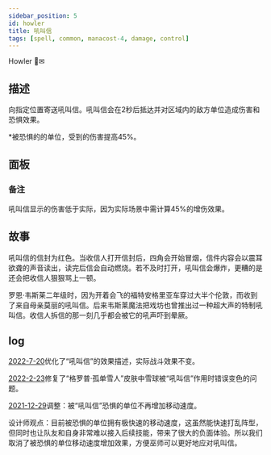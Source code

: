 ```yaml
---
sidebar_position: 5
id: howler
title: 吼叫信
tags: [spell, common, manacost-4, damage, control]
---
```


Howler 🤬✉

<!--truncate-->



<CardBasics cardKey={id}/>


## 描述

向指定位置寄送吼叫信。吼叫信会在2秒后抵达并对区域内的敌方单位造成伤害和恐惧效果。

*被恐惧的的单位，受到的伤害提高45%。

## 面板


<LevelComponent/>


<CardDynamicTable cardKey={id}/>


<CardComplexTable cardKey={id}/>


### 备注

吼叫信显示的伤害低于实际，因为实际场景中需计算45%的增伤效果。


## 故事

吼叫信的信封为红色。当收信人打开信封后，四角会开始冒烟，信件内容会以震耳欲聋的声音读出，读完后信会自动燃烧。若不及时打开，吼叫信会爆炸，更糟的是还会把收信人狠狠骂上一顿。

罗恩·韦斯莱二年级时，因为开着会飞的福特安格里亚车穿过大半个伦敦，而收到了来自母亲莫丽的吼叫信。后来韦斯莱魔法把戏坊也曾推出过一种超大声的特制吼叫信。收信人拆信的那一刻几乎都会被它的吼声吓到晕厥。

## log

[2022-7-20](/blog/220720-update-annc#optimization)优化了“吼叫信”的效果描述，实际战斗效果不变。

[2022-2-23](/blog/220223-update-annc#fix)修复了“格罗普·孤单雪人”皮肤中雪球被“吼叫信”作用时错误变色的问题。

[2021-12-29](/blog/211229-update-annc#adjustment)调整：被“吼叫信”恐惧的单位不再增加移动速度。

设计师观点：目前被恐惧的单位拥有极快速的移动速度，这虽然能快速打乱阵型，但同时也让队友和自身非常难以接入后续技能，带来了很大的负面体验。所以我们取消了被恐惧的单位移动速度增加效果，方便巫师可以更好地应对吼叫信。

